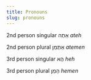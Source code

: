```yaml
---
title: Pronouns
slug: pronouns
---
```




2nd person singular <HebrewBlock>
אַתֶה</HebrewBlock> *ateh*

2nd person plural 
<HebrewBlock>
אַתֶמֵן</HebrewBlock> *atemen*



3rd person singular 
<HebrewBlock>
הֶא</HebrewBlock> *heh*



3rd person plural 
<HebrewBlock>
הֵמֵן</HebrewBlock> *hemen*
